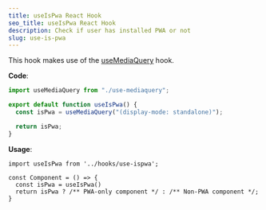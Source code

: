 ```yaml
---
title: useIsPwa React Hook
seo_title: useIsPwa React Hook
description: Check if user has installed PWA or not
slug: use-is-pwa
---
```


This hook makes use of the [useMediaQuery](/snippets/use-mediaquery) hook.

**Code**:

```ts
import useMediaQuery from "./use-mediaquery";

export default function useIsPwa() {
  const isPwa = useMediaQuery("(display-mode: standalone)");

  return isPwa;
}
```

**Usage**:

```tsx
import useIsPwa from '../hooks/use-ispwa';

const Component = () => {
  const isPwa = useIsPwa()
  return isPwa ? /** PWA-only component */ : /** Non-PWA component */;
}
```
